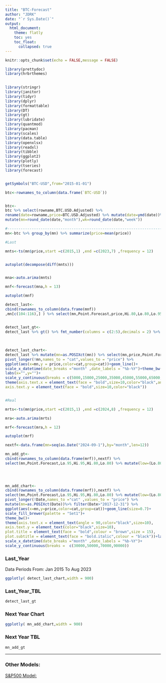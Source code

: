 ```yaml
---
title: "BTC-Forecast"
author: "JDRK"
date: "`r Sys.Date()`"
output: 
  html_document:
    theme: flatly
    toc: yes
    toc_float:
      collapsed: true
---
```


```r
knitr::opts_chunk$set(echo = FALSE,message = FALSE)

library(prettydoc)
library(hrbrthemes)

        
library(stringr)
library(janitor)
library(tidyr)
library(dplyr)
library(formattable)
library(DT)
library(gt)
library(lubridate)
library(quantmod)
library(pacman)
library(scales)
library(data.table)
library(openxlsx)
library(readxl) 
library(tibble)
library(ggplot2)
library(plotly)
library(tseries)
library(forecast)


getSymbols("BTC-USD",from="2015-01-01")

btc<-rownames_to_column(data.frame(`BTC-USD`))


btc<-
btc %>% select(rowname,BTC.USD.Adjusted) %>% 
rename(date=rowname,price=BTC.USD.Adjusted) %>% mutate(date=ymd(date))%>% 
mutate(mn=round_date(date,"month"),wk=round_date(date,"week")) 

#--------------------------------------------------------------------------
mn<-btc %>% group_by(mn) %>% summarize(price=mean(price))

#Last

mnts<-ts(mn$price,start =c(2015,1) ,end =c(2023,7) ,frequency = 12)


autoplot(decompose(diff(mnts)))


mna<-auto.arima(mnts)

mnf<-forecast(mna,h = 13)

autoplot(mnf)

detect_last<-
cbind(rownames_to_column(data.frame(mnf))
,mn[c(104:116),] ) %>% select(mn,Point.Forecast,price,Hi.80,Lo.80,Lo.95,Hi.95) %>% mutate(Hi=(Hi.80+Hi.95)/2,Low=(Lo.80+Lo.95)/2) %>% select(mn,price,Point.Forecast,Hi,Low)


detect_last_gt<-
detect_last %>% gt() %>% fmt_number(columns = c(2:5),decimals = 2) %>% fmt_date(columns = 1,date_style = "yMMM") %>% tab_row_group(label ="2023" ,rows =mn<"2023-12-31" ,id = "2023",group = "2023")%>% tab_row_group(label ="2024" ,rows =mn>="2024-1-1" ,id = "2024",group = "2024") %>% cols_label(mn="Date") %>% cols_label_with(columns = everything(),fn = toupper) %>% summary_rows(groups = everything(),columns = c(2:5),fns = list(AVG=~mean(.)),formatter = fmt_number,decimals=1) %>% row_group_order(groups = c("2023","2024")) %>% tab_header(title = "Forecast Last Year Data") %>% opt_stylize(style = 3) %>% tab_style(style =list(cell_fill(color="#eccc68"),cell_text(color="black",weight = "bold")) ,locations = cells_title()) %>% tab_style(style =list(cell_fill(color="#eccc68"),cell_text(color="black",weight = "bold")) ,locations = cells_summary()) %>% tab_style(style =list(cell_fill(color="black"),cell_text(color="white",weight = "bold")) ,locations = cells_stub_summary())%>% tab_style(style =list(cell_fill(color="#ced6e0"),cell_text(color="black",weight = "bold")) ,locations = cells_group()) %>% tab_style(style =list(cell_text(color="black",weight = "bold",align = "center")) ,locations = cells_body())   
  
  
  
detect_last_chart<-
detect_last %>% mutate(mn=as.POSIXct(mn)) %>% select(mn,price,Point.Forecast,Hi,Low)%>% 
pivot_longer(!mn,names_to = "cat",values_to = "price") %>% 
ggplot(aes(x=mn,y = price,color=cat,group=cat))+geom_line()+
scale_x_datetime(date_breaks ="month" ,date_labels = "%b-%Y")+theme_bw()+
labs(x="",y="")+
scale_y_continuous(breaks = c(5000,15000,25000,35000,45000,55000,65000,75000))+
theme(axis.text.x = element_text(face = "bold",size=10,color="black",angle = 90),
axis.text.y = element_text(face = "bold",size=10,color="black"))


#Real

mrts<-ts(mn$price,start =c(2015,1) ,end =c(2024,8) ,frequency = 12)

mra<-auto.arima(mrts)

mrf<-forecast(mra,h = 12)

autoplot(mrf)

nextf<-data.frame(mn=seq(as.Date("2024-09-1"),by="month",len=12))

mn_add_gt<-
cbind(rownames_to_column(data.frame(mrf)),nextf) %>% 
select(mn,Point.Forecast,Lo.95,Hi.95,Hi.80,Lo.80) %>% mutate(low=(Lo.80+Lo.95)/2,high=(Hi.80+Hi.95)/2) %>% rename(Date=mn)%>%select(Date,Point.Forecast,low,high)%>% gt() %>% fmt_number(columns = c(2:4),decimals = 2) %>% fmt_date(columns = 1,date_style = "yMMM") %>% tab_row_group(label ="2023" ,rows =Date<"2024-12-31" ,id = "2024",group = "2024")%>% tab_row_group(label ="2025" ,rows =Date>="2025-1-1" ,id = "2025",group = "2025")  %>% cols_label_with(columns = everything(),fn = toupper) %>% summary_rows(groups = everything(),columns = c(2:4),fns = list(AVG=~mean(.)),formatter = fmt_number,decimals=1) %>% row_group_order(groups = c("2024","2025")) %>% tab_header(title = "Forecast Next Year") %>% opt_stylize(style = 3) %>% tab_style(style =list(cell_fill(color="#eccc68"),cell_text(color="black",weight = "bold")) ,locations = cells_title()) %>% tab_style(style =list(cell_fill(color="#eccc68"),cell_text(color="black",weight = "bold")) ,locations = cells_summary()) %>% tab_style(style =list(cell_fill(color="black"),cell_text(color="white",weight = "bold")) ,locations = cells_stub_summary())%>% tab_style(style =list(cell_fill(color="#ced6e0"),cell_text(color="black",weight = "bold")) ,locations = cells_group()) %>% tab_style(style =list(cell_text(color="black",weight = "bold",align = "center")) ,locations = cells_body())   
  

  

mn_add_chart<-
cbind(rownames_to_column(data.frame(mrf)),nextf) %>% 
select(mn,Point.Forecast,Lo.95,Hi.95,Hi.80,Lo.80) %>% mutate(low=(Lo.80+Lo.95)/2,high=(Hi.80+Hi.95)/2) %>% rename(Date=mn)%>%select(Date,Point.Forecast,low,high)%>%
pivot_longer(!Date,names_to ="cat" ,values_to = "price") %>% 
mutate(mn=as.POSIXct(Date))%>% filter(Date>"2017-12-31") %>% 
ggplot(aes(x=mn,y=price,color=cat,group=cat))+geom_line(size=0.7)+
scale_fill_brewer(palette = "Set1")+
theme_bw()+
theme(axis.text.x = element_text(angle = 90,color="black",size=10),
axis.text.y = element_text(color="black",size=10),
plot.title = element_text(face = "bold",colour = "brown",size = 15),
plot.subtitle = element_text(face = "bold.italic",colour = "black"))+labs(x="",y="")+
scale_x_datetime(date_breaks ="month" ,date_labels = "%b-%Y")+
scale_y_continuous(breaks =  c(30000,50000,70000,90000))

```


 


### Last_Year


Data Periods From: Jan 2015 To Aug 2023


```r
ggplotly( detect_last_chart,width = 900)
```

### Last_Year_TBL
```r
detect_last_gt
```

### Next Year Chart

```r
ggplotly( mn_add_chart,width = 900)
```

 
### Next Year TBL
```r
mn_add_gt
```

 
-----------------------------------------------------------------------------

### Other Models:

[S&P500 Model:](https://afaaqitc.github.io/SP500/#Last_Year_Table)
 
 
 
 
  